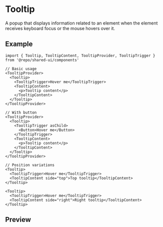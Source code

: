 
<Meta of={Stories} />

# Tooltip

A popup that displays information related to an element when the element receives keyboard focus or the mouse hovers over it.

## Example

```tsx
import { Tooltip, TooltipContent, TooltipProvider, TooltipTrigger } from '@repo/shared-ui/components'

// Basic usage
<TooltipProvider>
  <Tooltip>
    <TooltipTrigger>Hover me</TooltipTrigger>
    <TooltipContent>
      <p>Tooltip content</p>
    </TooltipContent>
  </Tooltip>
</TooltipProvider>

// With button
<TooltipProvider>
  <Tooltip>
    <TooltipTrigger asChild>
      <Button>Hover me</Button>
    </TooltipTrigger>
    <TooltipContent>
      <p>Tooltip content</p>
    </TooltipContent>
  </Tooltip>
</TooltipProvider>

// Position variations
<Tooltip>
  <TooltipTrigger>Hover me</TooltipTrigger>
  <TooltipContent side="top">Top tooltip</TooltipContent>
</Tooltip>

<Tooltip>
  <TooltipTrigger>Hover me</TooltipTrigger>
  <TooltipContent side="right">Right tooltip</TooltipContent>
</Tooltip>
```

## Preview

<Primary />
